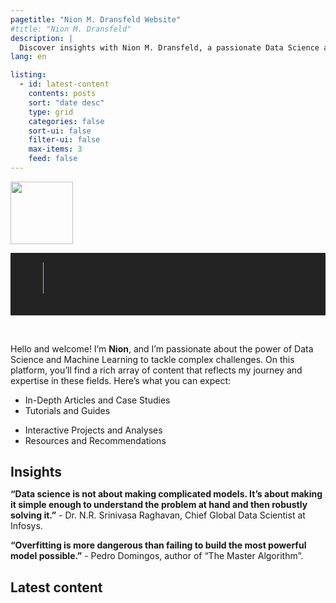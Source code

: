 ```yaml
---
pagetitle: "Nion M. Dransfeld Website"
#title: "Nion M. Dransfeld"
description: | 
  Discover insights with Nion M. Dransfeld, a passionate Data Science and Machine Learning enthusiast. Learn how statistics, geosciences, and machine learning can drive problem-solving. Join me in transforming data into powerful decisions.
lang: en

listing:
  - id: latest-content
    contents: posts
    sort: "date desc"
    type: grid
    categories: false
    sort-ui: false
    filter-ui: false
    max-items: 3
    feed: false
---
```


::: grid
::: {.g-col-12 .g-col-lg-2 .top-story-text}
![](images/profile.png){fig-alt="Imagem de Nion M. Dransfeld" height="100px" fig-align="center"}
:::

::: {.g-col-12 .g-col-lg-10 .top-story-img}
```{=html}
<!DOCTYPE html>
<html lang="en">
<head>
    <meta charset="UTF-8">
    <title>Conversa Interativa</title>
    <style>
        @import url('https://fonts.googleapis.com/css?family=Lato:300,400|Poppins:300,400,800&display=swap');

* {
  margin: 0;
  padding: 0;
}

body, html {
   overflow: hidden;
}

.container {
  width: 100%;
  height: 100px;
  background: #232323;

  display: flex;
  justify-content: center;
  align-items: center;

  .box {
    width: 400px;
    height: 250px;
    position: relative;
    display: flex;
    justify-content: center;
    flex-direction: column;

    .title {
      width: 100%;
      position: relative;
      display: flex;
      align-items: center;
      height: 50px;

      .block {
        width: 0%;
        height: inherit;
        background: #ffb510;
        position: absolute;
        animation: mainBlock 2s cubic-bezier(.74, .06, .4, .92) forwards;
        display: flex;
      }

      h1 {
        font-family: 'Poppins';
        color: #fff;
        font-size: 32px;
        -webkit-animation: mainFadeIn 2s forwards;
        -o-animation: mainFadeIn 2s forwards;
        animation: mainFadeIn 2s forwards;
        animation-delay: 1.6s;
        opacity: 0;
        display: flex;
        align-items: baseline;
        position: relative;

        span {
          width:0px;
          height: 0px;
          -webkit-border-radius: 50%;
          -moz-border-radius: 50%;
          border-radius: 50%;

          background: #ffb510;
          -webkit-animation: load 0.6s cubic-bezier(.74, .06, .4, .92) forwards;
          animation: popIn 0.8s cubic-bezier(.74, .06, .4, .92) forwards;
          animation-delay: 2s;
          margin-left: 5px;
          margin-top: -10px;
          position: absolute;
          bottom: 13px;
          right: -12px;

        }
      }
    }

    .role {
      width: 100%;
      position: relative;
      display: flex;
      align-items: center;
      height: 30px;
      margin-top: -10px;

      .block {
        width: 0%;
        height: inherit;
        background: #e91e63;
        position: absolute;
        animation: secBlock 2s cubic-bezier(.74, .06, .4, .92) forwards;
        animation-delay: 2s;
        display: flex;
      }

      p {
        animation: secFadeIn 2s forwards;
        animation-delay: 3.2s;
        opacity: 0;
         font-weight: 400;
        font-family: 'Lato';
        color: #ffffff;
        font-size: 12px;
        text-transform: uppercase;
        letter-spacing: 5px;
      }
    }
  }
}


@keyframes mainBlock {
  0% {
    width: 0%;
    left: 0;

  }
  50% {
    width: 100%;
    left: 0;

  }
  100% {
    width: 0;
    left: 100%;
  }
}

@keyframes secBlock {
  0% {
    width: 0%;
    left: 0;

  }
  50% {
    width: 100%;
    left: 0;

  }
  100% {
    width: 0;
    left: 100%;
  }
}

@keyframes mainFadeIn {
  0% {
    opacity: 0;
  }
  100% {
    opacity: 1;
  }
}


@keyframes popIn {
  0% {
    width: 0px;
    height: 0px;
    background: #e9d856;
    border: 0px solid #ddd;
    opacity: 0;
  }
  50% {
    width: 10px;
    height: 10px;
    background: #e9d856;
    opacity: 1;
    bottom: 45px;
  }
   65% {
      width: 7px;
    height: 7px;
      bottom: 0px;
      width: 15px
   }
   80% {
      width: 10px;
    height: 10px;
      bottom: 20px
   }
  100% {
    width: 7px;
    height: 7px;
    background: #e9d856;
    border: 0px solid #222;
    bottom: 13px;

  }
}

@keyframes secFadeIn {
  0% {
    opacity: 0;
  }
  100% {
    opacity: 0.5;
  }
}



@keyframes top {
  0% {
    opacity: 0;
     bottom: -80px
  }
  100% {
    opacity: 1;
     bottom: 0px

  }
}

@keyframes icon {
  0% {
    opacity: 0;
     transform: scale(0.0);
  }
   50% {
      opacity: 1;
     transform: scale(1.3) rotate(-02deg);
   }
  100% {
    opacity: 1;
     bottom: 0px;
  }
}
    </style>
</head>
<body>
    <div class="container">
        <div class="box">
    
            <div class="title">
                <span class="block"></span>
                <h1>Nion M. Dransfeld<span></span></h1>
            </div>
    
            <div class="role">
                <div class="block"></div>
                <p>Civil Engineer | Data Scientist</p>
            </div>
    
        </div>
    </div>
    
</body>
</html>
```
</br>
:::
:::

Hello and welcome! I'm **Nion**, and I'm passionate about the power of Data Science and Machine Learning to tackle complex challenges. On this platform, you'll find a rich array of content that reflects my journey and expertise in these fields. Here's what you can expect:</br>

::: grid
::: g-col-6
-   In-Depth Articles and Case Studies
-   Tutorials and Guides
:::

::: g-col-6
-   Interactive Projects and Analyses
-   Resources and Recommendations
:::
:::

</a>

## Insights

**"Data science is not about making complicated models. It's about making it simple enough to understand the problem at hand and then robustly solving it."** - Dr. N.R. Srinivasa Raghavan, Chief Global Data Scientist at Infosys.

**"Overfitting is more dangerous than failing to build the most powerful model possible."** - Pedro Domingos, author of "The Master Algorithm".

## Latest content

</a>

::: {#latest-content}
:::


